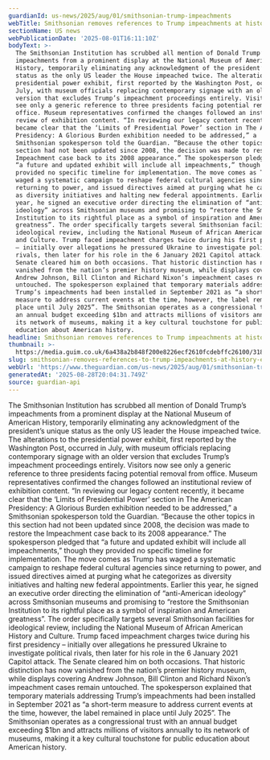 ```yaml
---
guardianId: us-news/2025/aug/01/smithsonian-trump-impeachments
webTitle: Smithsonian removes references to Trump impeachments at history exhibit
sectionName: US news
webPublicationDate: '2025-08-01T16:11:10Z'
bodyText: >-
  The Smithsonian Institution has scrubbed all mention of Donald Trump’s
  impeachments from a prominent display at the National Museum of American
  History, temporarily eliminating any acknowledgment of the president’s unique
  status as the only US leader the House impeached twice. The alterations to the
  presidential power exhibit, first reported by the Washington Post, occurred in
  July, with museum officials replacing contemporary signage with an older
  version that excludes Trump’s impeachment proceedings entirely. Visitors now
  see only a generic reference to three presidents facing potential removal from
  office. Museum representatives confirmed the changes followed an institutional
  review of exhibition content. “In reviewing our legacy content recently, it
  became clear that the ‘Limits of Presidential Power’ section in The American
  Presidency: A Glorious Burden exhibition needed to be addressed,” a
  Smithsonian spokesperson told the Guardian. “Because the other topics in this
  section had not been updated since 2008, the decision was made to restore the
  Impeachment case back to its 2008 appearance.” The spokesperson pledged that
  “a future and updated exhibit will include all impeachments,” though they
  provided no specific timeline for implementation. The move comes as Trump has
  waged a systematic campaign to reshape federal cultural agencies since
  returning to power, and issued directives aimed at purging what he categorizes
  as diversity initiatives and halting new federal appointments. Earlier this
  year, he signed an executive order directing the elimination of “anti-American
  ideology” across Smithsonian museums and promising to “restore the Smithsonian
  Institution to its rightful place as a symbol of inspiration and American
  greatness”. The order specifically targets several Smithsonian facilities for
  ideological review, including the National Museum of African American History
  and Culture. Trump faced impeachment charges twice during his first presidency
  – initially over allegations he pressured Ukraine to investigate political
  rivals, then later for his role in the 6 January 2021 Capitol attack. The
  Senate cleared him on both occasions. That historic distinction has now
  vanished from the nation’s premier history museum, while displays covering
  Andrew Johnson, Bill Clinton and Richard Nixon’s impeachment cases remain
  untouched. The spokesperson explained that temporary materials addressing
  Trump’s impeachments had been installed in September 2021 as “a short-term
  measure to address current events at the time, however, the label remained in
  place until July 2025”. The Smithsonian operates as a congressional trust with
  an annual budget exceeding $1bn and attracts millions of visitors annually to
  its network of museums, making it a key cultural touchstone for public
  education about American history.
headline: Smithsonian removes references to Trump impeachments at history exhibit
thumbnail: >-
  https://media.guim.co.uk/6a438a2b848f200e8226ecf2610fcdebffc26100/318_0_2501_2000/500.jpg
slug: smithsonian-removes-references-to-trump-impeachments-at-history-exhibit
webUrl: 'https://www.theguardian.com/us-news/2025/aug/01/smithsonian-trump-impeachments'
generatedAt: '2025-08-28T20:04:31.749Z'
source: guardian-api
---
```

The Smithsonian Institution has scrubbed all mention of Donald Trump’s impeachments from a prominent display at the National Museum of American History, temporarily eliminating any acknowledgment of the president’s unique status as the only US leader the House impeached twice. The alterations to the presidential power exhibit, first reported by the Washington Post, occurred in July, with museum officials replacing contemporary signage with an older version that excludes Trump’s impeachment proceedings entirely. Visitors now see only a generic reference to three presidents facing potential removal from office. Museum representatives confirmed the changes followed an institutional review of exhibition content. “In reviewing our legacy content recently, it became clear that the ‘Limits of Presidential Power’ section in The American Presidency: A Glorious Burden exhibition needed to be addressed,” a Smithsonian spokesperson told the Guardian. “Because the other topics in this section had not been updated since 2008, the decision was made to restore the Impeachment case back to its 2008 appearance.” The spokesperson pledged that “a future and updated exhibit will include all impeachments,” though they provided no specific timeline for implementation. The move comes as Trump has waged a systematic campaign to reshape federal cultural agencies since returning to power, and issued directives aimed at purging what he categorizes as diversity initiatives and halting new federal appointments. Earlier this year, he signed an executive order directing the elimination of “anti-American ideology” across Smithsonian museums and promising to “restore the Smithsonian Institution to its rightful place as a symbol of inspiration and American greatness”. The order specifically targets several Smithsonian facilities for ideological review, including the National Museum of African American History and Culture. Trump faced impeachment charges twice during his first presidency – initially over allegations he pressured Ukraine to investigate political rivals, then later for his role in the 6 January 2021 Capitol attack. The Senate cleared him on both occasions. That historic distinction has now vanished from the nation’s premier history museum, while displays covering Andrew Johnson, Bill Clinton and Richard Nixon’s impeachment cases remain untouched. The spokesperson explained that temporary materials addressing Trump’s impeachments had been installed in September 2021 as “a short-term measure to address current events at the time, however, the label remained in place until July 2025”. The Smithsonian operates as a congressional trust with an annual budget exceeding $1bn and attracts millions of visitors annually to its network of museums, making it a key cultural touchstone for public education about American history.
